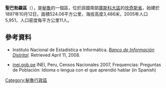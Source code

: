 '''聖巴勃羅區'''（{{lang-es|Distrito de San Pablo}}），是[[秘魯|秘魯]]的一個區，位於該國南部[[庫斯科大區|庫斯科大區]]的[[坎奇斯省|坎奇斯省]]，始建於1897年10月12日，面積524.06平方公里，海拔高度3,486米，2005年人口5,951，人口密度每平方公里11人。

==參考資料==
*{{es icon}} Instituto Nacional de Estadística e Informática. ''[https://web.archive.org/web/20080423164200/http://desa.inei.gob.pe/mapas/bid/ Banco de Información Distrital]''. Retrieved April 11, 2008.
*[https://web.archive.org/web/20130127005551/http://iinei.inei.gob.pe/iinei/RedatamCpv2007.asp?id=ResultadosCensales%3Fori%3DC inei.gob.pe] INEI, Peru, Censos Nacionales 2007, Frequencias: Preguntas de Población: Idioma o lengua con el que aprendió hablar (in Spanish)

{{Peru-geo-stub}}
[[Category:秘魯行政區|Category:秘魯行政區]]